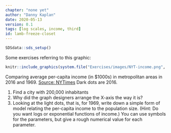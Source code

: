 ```yaml
---
chapter: "none yet"
author: "Danny Kaplan"
date: 2020-05-13 
version: 0.1
tags: [log scales, income, third]
id: lamb-freeze-closet
---
```



```r
SDSdata::sds_setup()
```


Some exercises referring to this graphic:

```r
knitr::include_graphics(system.file("Exercises/images/NYT-income.png", package = "USAFAexercises"))
```

Comparing average per-capita income (in $1000s) in metropolitan areas in 2016 and 1969. [Source: NYTimes](https://www.nytimes.com/interactive/2020/05/13/opinion/inequality-cities-life-expectancy.html?referringSource=articleShare) Dark dots are 2016.


1. Find a city with 200,000 inhabitants
2. Why did the graph designers arrange the X-axis the way it is?
3. Looking at the light dots, that is, for 1969, write down a simple form of model relating the per-capita income to the population size. (Hint: Do you want logs or exponential functions of income.) You can use symbols for the parameters, but give a rough numerical value for each parameter.


```r

```

```r

```

